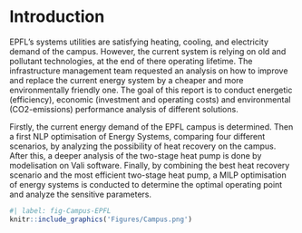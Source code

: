 # Introduction

EPFL’s systems utilities are satisfying heating, cooling, and electricity demand of the campus. However, the current system is relying on old and pollutant technologies, at the end of there operating lifetime. The infrastructure management team requested an analysis on how to improve and replace the current energy system by a cheaper and more environmentally friendly one. The goal of this report is to conduct energetic (efficiency), economic (investment and operating costs) and environmental (CO2-emissions) performance analysis of different solutions.

Firstly, the current energy demand of the EPFL campus is determined. Then a first NLP optimisation of Energy Systems, comparing four different scenarios, by analyzing the possibility of heat recovery on the campus. After this, a deeper analysis of the two-stage heat pump is done by modelisation on Vali software. Finally, by combining the best heat recovery scenario and the most efficient two-stage heat pump, a MILP optimisation of energy systems is conducted to determine the optimal operating point and analyze the sensitive parameters.

```r
#| label: fig-Campus-EPFL
knitr::include_graphics('Figures/Campus.png')
```